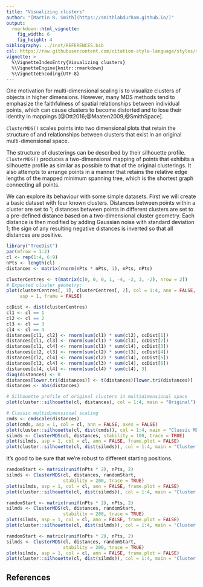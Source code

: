 ```yaml
---
title: "Visualizing clusters"
author: "[Martin R. Smith](https://smithlabdurham.github.io/)"
output: 
  rmarkdown::html_vignette:
    fig_width: 6
    fig_height: 4
bibliography: ../inst/REFERENCES.bib
csl: https://raw.githubusercontent.com/citation-style-language/styles/master/apa-old-doi-prefix.csl
vignette: >
  %\VignetteIndexEntry{Visualizing clusters}
  %\VignetteEngine{knitr::rmarkdown}
  %\VignetteEncoding{UTF-8}
---
```


One motivation for multi-dimensional scaling is to visualize clusters of objects
in higher dimensions.  However, many MDS methods tend to emphasize the
faithfulness of spatial relationships between individual points, which can
cause clusters to become distorted and to lose their identity in mappings
[@Ott2016;@Maaten2009;@SmithSpace].

`ClusterMDS()` scales points into two dimensional plots that retain the
structure of and relationships between clusters that exist in an original
multi-dimensional space.

The structure of clusterings can be described by their silhouette profile.
<!--todo explain how silhouettes work-->
`ClusterMDS()` produces a two-dimensional mapping of points that exhibits
a silhouette profile as similar as possible to that of the original clusterings.
It also attempts to arrange points in a manner that retains the relative edge
lengths of the mapped minimum spanning tree, which is the shortest graph
connecting all points.

We can explore its behaviour with some simple datasets.
First we will create a basic dataset with four known clusters.
Distances between points within a cluster are set to 1; distances between
points in different clusters are set to a pre-defined distance based on a
two-dimensional cluster geometry.  Each distance is then modified by adding
Gaussian noise with standard deviation 1; the sign of any resulting
negative distances is inverted so that all distances are positive.


```r
library("TreeDist")
par(mfrow = 1:2)
cl <- rep(1:4, 6:9)
nPts <- length(cl)
distances <- matrix(rnorm(nPts * nPts, 1), nPts, nPts)

clusterCentres <- t(matrix(c(0, 0, 0, 1, -4, -2, 3, -2), nrow = 2))
# Expected cluster geometry:
plot(clusterCentres[, 1], clusterCentres[, 2], col = 1:4, ann = FALSE,
     asp = 1, frame = FALSE)

ccDist <- dist(clusterCentres)
cl1 <- cl == 1
cl2 <- cl == 2
cl3 <- cl == 3
cl4 <- cl == 4
distances[cl1, cl2] <- rnorm(sum(cl1) * sum(cl2), ccDist[1])
distances[cl1, cl3] <- rnorm(sum(cl1) * sum(cl3), ccDist[2])
distances[cl1, cl4] <- rnorm(sum(cl1) * sum(cl4), ccDist[3])
distances[cl2, cl3] <- rnorm(sum(cl2) * sum(cl3), ccDist[4])
distances[cl2, cl4] <- rnorm(sum(cl2) * sum(cl4), ccDist[5])
distances[cl3, cl4] <- rnorm(sum(cl3) * sum(cl4), ccDist[6])
distances[cl4, cl4] <- rnorm(sum(cl4) * sum(cl4), 3)
diag(distances) <- 0
distances[lower.tri(distances)] <- t(distances)[lower.tri(distances)]
distances <- abs(distances)

# Silhouette profile of original clusters in multidimensional space
plot(cluster::silhouette(cl, distances), col = 1:4, main = "Original")

# Classic multidimensional scaling
cmds <- cmdscale(distances)
plot(cmds, asp = 1, col = cl, ann = FALSE, axes = FALSE)
plot(cluster::silhouette(cl, dist(cmds)), col = 1:4, main = "Classic MDS")
silmds <- ClusterMDS(cl, distances, stability = 100, trace = TRUE)
plot(silmds, asp = 1, col = cl, ann = FALSE, frame.plot = FALSE)
plot(cluster::silhouette(cl, dist(silmds)), col = 1:4, main = "Cluster MDS")
```

It's good to be sure that we're robust to different starting positions.

```r
randomStart <- matrix(runif(nPts * 2), nPts, 2)
silmds <- ClusterMDS(cl, distances, randomStart,
                     stability = 200, trace = TRUE)
plot(silmds, asp = 1, col = cl, ann = FALSE, frame.plot = FALSE)
plot(cluster::silhouette(cl, dist(silmds)), col = 1:4, main = "Cluster MDS")

randomStart <- matrix(runif(nPts * 2), nPts, 2)
silmds <- ClusterMDS(cl, distances, randomStart,
                     stability = 200, trace = TRUE)
plot(silmds, asp = 1, col = cl, ann = FALSE, frame.plot = FALSE)
plot(cluster::silhouette(cl, dist(silmds)), col = 1:4, main = "Cluster MDS")

randomStart <- matrix(runif(nPts * 2), nPts, 2)
silmds <- ClusterMDS(cl, distances, randomStart,
                     stability = 200, trace = TRUE)
plot(silmds, asp = 1, col = cl, ann = FALSE, frame.plot = FALSE)
plot(cluster::silhouette(cl, dist(silmds)), col = 1:4, main = "Cluster MDS")
```


## References
